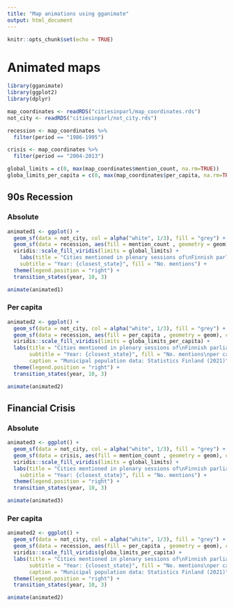 ```yaml
---
title: "Map animations using gganimate"
output: html_document
---
```


```r
knitr::opts_chunk$set(echo = TRUE)
```


# Animated maps

```r
library(gganimate)
library(ggplot2)
library(dplyr)

map_coordinates <- readRDS("citiesinparl/map_coordinates.rds")
not_city <- readRDS("citiesinparl/not_city.rds")

recession <- map_coordinates %>% 
  filter(period == "1986-1995")

crisis <- map_coordinates %>% 
  filter(period == "2004-2013")

global_limits = c(0, max(map_coordinates$mention_count, na.rm=TRUE))
globa_limits_per_capita = c(0, max(map_coordinates$per_capita, na.rm=TRUE))

```

## 90s Recession

### Absolute

```r
animated1 <- ggplot() +
  geom_sf(data = not_city, col = alpha("white", 1/3), fill = "grey") +
  geom_sf(data = recession, aes(fill = mention_count , geometry = geom), colour = alpha("white", 1/3)) +
  viridis::scale_fill_viridis(limits = global_limits) +
    labs(title = "Cities mentioned in plenary sessions of\nFinnish parliament 1986-1995",
    subtitle = "Year: {closest_state}", fill = "No. mentions") +
  theme(legend.position = "right") +
  transition_states(year, 10, 3)

animate(animated1)
```

### Per capita

```r
animated2 <- ggplot() +
  geom_sf(data = not_city, col = alpha("white", 1/3), fill = "grey") +
  geom_sf(data = recession, aes(fill = per_capita , geometry = geom), colour = alpha("white", 1/3)) +
  viridis::scale_fill_viridis(limits = globa_limits_per_capita) +
  labs(title = "Cities mentioned in plenary sessions of\nFinnish parliament 1986-1995",
       subtitle = "Year: {closest_state}", fill = "No. mentions\nper capita",
       caption = "Municipal population data: Statistics Finland (2021)") +
  theme(legend.position = "right") +
  transition_states(year, 10, 3)

animate(animated2)
```



## Financial Crisis

### Absolute

```r
animated3 <- ggplot() +
  geom_sf(data = not_city, col = alpha("white", 1/3), fill = "grey") +
  geom_sf(data = crisis, aes(fill = mention_count , geometry = geom), colour = alpha("white", 1/3)) +
  viridis::scale_fill_viridis(limits = global_limits) +
  labs(title = "Cities mentioned in plenary sessions of\nFinnish parliament 2004-2013",
    subtitle = "Year: {closest_state}", fill = "No. mentions") +
  theme(legend.position = "right") +
  transition_states(year, 10, 3)

animate(animated3)
```

### Per capita

```r
animated2 <- ggplot() +
  geom_sf(data = not_city, col = alpha("white", 1/3), fill = "grey") +
  geom_sf(data = recession, aes(fill = per_capita , geometry = geom), colour = alpha("white", 1/3)) +
  viridis::scale_fill_viridis(globa_limits_per_capita) +
  labs(title = "Cities mentioned in plenary sessions of\nFinnish parliament 2004-2013",
       subtitle = "Year: {closest_state}", fill = "No. mentions\nper capita",
       caption = "Municipal population data: Statistics Finland (2021)") +
  theme(legend.position = "right") +
  transition_states(year, 10, 3)

animate(animated2)
```


